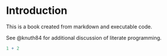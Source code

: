 # Introduction

This is a book created from markdown and executable code.

See @knuth84 for additional discussion of literate programming.

```r
1 + 2
```
